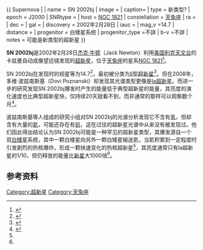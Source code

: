 {{ Supernova |
| name = SN 2002bj
| image = 
| caption= 
| type = 新类型?
| epoch = J2000
| SNRtype = 
| host = [[NGC_1821|NGC 1821]]
| constellation = [[天兔座|天兔座]]
| ra = {{RA|05|11|46.1}}
| dec = {{DEC|-15|08|06.0}}
| gal = 
| discovery = 2002年2月28日
| iauc = 
| mag_v  =14.7
| distance = 
| progenitor = 白矮星系统
| progenitor_type =不詳
| b-v =不詳
| notes = 可能是新类型的超新星
}}

'''SN 2002bj'''是2002年2月28日[[杰克·牛顿|杰克·牛顿]]（Jack Newton）利用[[美国|美国]][[利克天文台|利克天文台]]的卡兹曼自动成像望远镜发现的[[超新星|超新星]]，位于[[天兔座|天兔座]]的星系[[NGC_1821|NGC 1821]]<ref name="ucnews">{{cite news |first=Robert |last=Sanders |title=Rapid supernova could be new class of exploding star |publisher=University of California, Berkeley |work=UC Newsroom |url=http://www.universityofcalifornia.edu/news/article/22291 |accessdate=2010-02-23 |deadurl=yes |archiveurl=https://web.archive.org/web/20110613215023/http://www.universityofcalifornia.edu/news/article/22291 |archivedate=2011-06-13 }}</ref>。

SN 2002bj在发现时的视星等为14.7<ref name="rochester">{{cite web | first=David | last=Bishop | date=Apr 26, 2002 | title=Supernova 2002bj in NGC 1821 | publisher=Astronomy Section, Rochester Academy of Science | url=http://www.rochesterastronomy.org/sn2002/sn2002bj.html | accessdate=2010-02-23 | archive-date=2011-09-27 | archive-url=https://web.archive.org/web/20110927114028/http://www.rochesterastronomy.org/sn2002/sn2002bj.html | dead-url=no }}</ref>，最初被分类为[[II型超新星|II型超新星]]<ref>{{cite journal| author=Matheson, T.; Berlind, P.| title=Supernova 2002bj in NGC 1821| work=IAU Circulars | volume=7844 | issue=5 | bibcode=2002IAUC.7844....5M |date=March 2002}}</ref>。但在2008年，多维·波兹南斯基（Dovi Poznanski）却发现其光谱类型更像是[[Ia超新星|Ia超新星]]。而进一步的研究发现SN 2002bj爆发时产生的能量低于典型超新星的能量，其亮度的演化速度也比典型超新星快，仅持续20天就看不到，而非通常的那样可以观察数个月<ref name="jpost">{{cite news | first=Judy | last=Siegel-Itzkovich | date=November 5, 2009 | work=The Jerusalem Post | title=US-Israeli team's speedily evolving supernova seems to be a new class of exploding star | url=http://fr.jpost.com/servlet/Satellite?pagename=JPost/JPArticle/ShowFull&cid=1257417385346 | accessdate=2009-11-06 }}{{dead link|date=2017年11月 |bot=InternetArchiveBot |fix-attempted=yes }}</ref>。

波兹南斯基等人组成的研究小组对SN 2002bj的光谱分析发现它不含有[[氢|氢]]，但却含有大量的[[氦|氦]]，可能还存在有[[钒|钒]]，这在过往的超新星光谱中从来没有被发现过。他们因此得出结论认为SN 2002bj可能是一种罕见的超新星类型，其爆发源自一个双[[白矮星|白矮星]]系统，其中一颗白矮星向另外一颗白矮星输送氦，当氦积累到一定程度时引发剧烈的热核爆炸，形成一颗快速变化的热核超新星<ref name="jpost" />，其亮度通常只有Ia超新星的1/10，但仍释放的能量比[[新星|新星]]大1000倍<ref name="ucnews" />。

==参考资料==
{{reflist}}

[[Category:超新星|Category:超新星]]
[[Category:天兔座|Category:天兔座]]